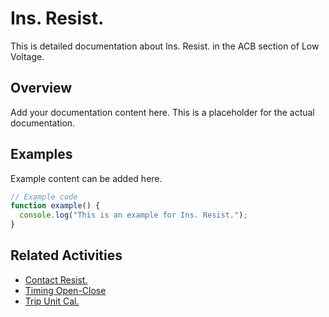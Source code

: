 # Ins. Resist.

This is detailed documentation about Ins. Resist. in the ACB section of Low Voltage.

## Overview

Add your documentation content here. This is a placeholder for the actual documentation.

## Examples

Example content can be added here.

```typescript
// Example code
function example() {
  console.log("This is an example for Ins. Resist.");
}
```

## Related Activities

- [Contact Resist.](/docs/low-voltage/acb/contact-resist)
- [Timing Open-Close](/docs/low-voltage/acb/timing-open-close)
- [Trip Unit Cal.](/docs/low-voltage/acb/trip-unit-cal)
